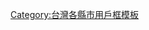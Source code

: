 {{Userbox
|id= [[File:Flag_of_Taipei_City.svg|45px]]
|id-c= #FFF
|info= 這個用戶居住於'''[[臺北市]]'''。
|info-c= #FFF
|info-s= 10
|info-fc= #333
|border-c= #999
| nocat = {{{nocat|}}}
| usercategory = 臺北市維基人
}}<noinclude>[[Category:台灣各縣市用戶框模板]]</noinclude>